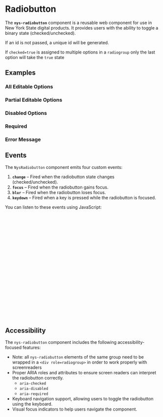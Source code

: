 
<Meta of={NysRadiobuttonStories} title="Components/Radiobutton/Documentation" />

# Radiobutton

The **`nys-radiobutton`** component is a reusable web component for use in New York State digital products. It provides users with the ability to toggle a binary state (checked/unchecked).

If an id is not passed, a unique id will be generated.

If `checked=true` is assigned to multiple options in a `radiogroup` only the last option will take the `true` state

## Examples

### All Editable Options

<Canvas of={NysRadiobuttonStories.AllEditableOptions} />

### Partial Editable Options

<Canvas of={NysRadiobuttonStories.PartialEditableOptions} />

### Disabled Options

<Canvas of={NysRadiobuttonStories.DisabledOptions} />

### Required

<Canvas of={NysRadiobuttonStories.Required} />

### Error Message

<Canvas of={NysRadiobuttonStories.ErrorMessage} />

## Events

The `NysRadiobutton` component emits four custom events:

1. **`change`** – Fired when the radiobutton state changes (checked/unchecked).
2. **`focus`** – Fired when the radiobutton gains focus.
3. **`blur`** – Fired when the radiobutton loses focus.
4. **`keydown`** – Fired when a key is pressed while the radiobutton is focused.

You can listen to these events using JavaScript:

```js

  // Select the radiobutton component
  const radiobutton = document.querySelector('nys-radiobutton');

  // Listen for the 'change' event
  radiobutton.addEventListener('change', (event) => {
    console.log('Radiobutton changed:', event.target.checked);
  });

  // Listen for the 'focus' event
  radiobutton.addEventListener('focus', () => {
    console.log('Radiobutton is focused');
  });

  // Listen for the 'blur' event
  radiobutton.addEventListener('blur', () => {
    console.log('Radiobutton lost focus');
  });

  // Listen for the 'keydown' event
  radiobutton.addEventListener('keydown', (event) => {
    console.log('Key pressed:', event.key);
  });
```

## Accessibility

The `nys-radiobutton` component includes the following accessibility-focused features:

- Note: all `nys-radiobutton` elements of the same group need to be wrapped in a `<div role=radiogroup>` in order to work properly with screenreaders
- Proper ARIA roles and attributes to ensure screen readers can interpret the radiobutton correctly.
    - `aria-checked`
    - `aria-disabled`
    - `aria-required`
- Keyboard navigation support, allowing users to toggle the radiobutton using the keyboard.
- Visual focus indicators to help users navigate the component.